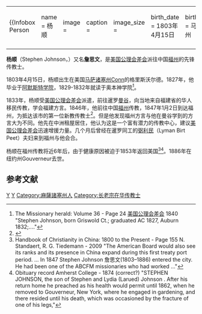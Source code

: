 {|align="right" 
|{{Infobox Person
| name   = 杨顺
| image     = 
| caption  = 
| image_size  = 
| birth_date  = 1803年4月15日
| birth_place = {{USA}}马萨诸塞州
| death_date  = 1886年
| death_place = {{USA}}纽约州
}}
|-
|}
'''杨顺'''（Stephen Johnson，{{bd|1803年|4月15日|1886年|}}）又名'''詹思文'''，是[[美国公理会差会|美国公理会差会]]派往中国[[福州|福州]]的先锋传教士。

1803年4月15日，杨顺出生在美国[[马萨诸塞州|马萨诸塞州]]Conn的格里斯沃尔德。1827年，他毕业于[[阿默斯特学院|阿默斯特学院]]，1829-1832年就读于奥本神学院<ref>The Missionary herald: Volume 36 - Page 24 [[美国公理会差会|美国公理会差会]] 1840 "Stephen Johnson, born Griswold Ct.; graduated AC 1827, Auburn 1832;...."</ref>。

1833年，杨顺受[[美国公理会差会|美国公理会差会]]派遣，前往暹罗[[曼谷|曼谷]]，向当地来自福建省的华人移民传教，学会福建方言。1846年，他前往中国[[福州|福州]]传教，1847年1月2日到达福州，为抵达该市的第一位新教传教士<ref>{{Cite web |url=http://www.fjsq.gov.cn/showtext.asp?ToBook=3005&index=497 |title=仓山区志 |access-date=2009-07-07 |archive-url=https://web.archive.org/web/20110707033455/http://www.fjsq.gov.cn/showtext.asp?ToBook=3005&index=497 |archive-date=2011-07-07 |dead-url=yes }}</ref>。但是他发现福州方言与他在曼谷学到的方言大为不同。他先在中洲租屋居住，他认为这是一个富有潜力的传教中心，建议[[美国公理会差会|美国公理会差会]]迅速增援力量。几个月后曾经在暹罗同工的[[弼利民|弼利民]]（Lyman Birt Peet）夫妇来到福州与他会合。

杨顺在福州传教将近6年后，由于健康原因被迫于1853年返回美国<ref>Handbook of Christianity in China: 1800 to the Present - Page 155 N. Standaert, R. G. Tiedemann - 2009 "The American Board would also see its ranks and its presence in China expand during this first treaty port period. ... In 1847 Stephen Johnson 詹思文(1803–1886) entered the city. He had been one of the ABCFM missionaries who had worked ..."</ref><ref>Obituary record Amherst College - 1874 (correct?) "STEPHEN JOHNSON, the son of Stephen and Lydia (Larued) Johnson . After his return home he preached as his health would permit until 1862, when he removed to Gouverneur, New York, where he engaged in gardening, and there resided until his death, which was occasioned by the fracture of one of his legs,"</ref>。1886年在纽约州Gouverneur去世。

==参考文献==
{{Reflist}}

{{基督教传教士在福州}}
[[Category:在华基督教新教传教士_(清朝)|Y]]
[[Category:美国新教传教士|Y]]
[[Category:麻薩諸塞州人|Category:麻薩諸塞州人]]
[[Category:长老宗在华传教士|Category:长老宗在华传教士]]